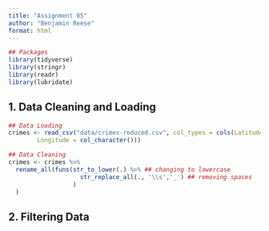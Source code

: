 ```yaml
---
title: "Assignment 05"
author: "Benjamin Reese"
format: html
---
```


```r
## Packages
library(tidyverse)
library(stringr)
library(readr)
library(lubridate)
```

## 1. Data Cleaning and Loading

```r
## Data Loading
crimes <- read_csv("data/crimes-reduced.csv", col_types = cols(Latitude = col_character(), 
        Longitude = col_character()))

## Data Cleaning
crimes <- crimes %>%
  rename_all(funs(str_to_lower(.) %>% ## changing to lowercase
                    str_replace_all(., '\\s','_') ## removing spaces
                  )
  )
```

## 2. Filtering Data

```r

```




